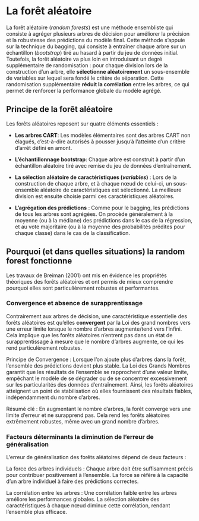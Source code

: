 # La forêt aléatoire

La forêt aléatoire (_random forests_) est une méthode ensembliste qui consiste à agréger plusieurs arbres de décision pour améliorer la précision et la robustesse des prédictions du modèle final. Cette méthode s’appuie sur la technique du bagging, qui consiste à entraîner chaque arbre sur un échantillon (_bootstrap_) tiré au hasard à partir du jeu de données initial. Toutefois, la forêt aléatoire va plus loin en introduisant un degré supplémentaire de randomisation : pour chaque division lors de la construction d'un arbre, elle **sélectionne aléatoirement** un sous-ensemble de variables sur lequel sera fondé le critère de séparation. Cette randomisation supplémentaire **réduit la corrélation** entre les arbres, ce qui permet de renforcer la performance globale du modèle agrégé.

## Principe de la forêt aléatoire

Les forêts aléatoires reposent sur quatre éléments essentiels :

- **Les arbres CART**: Les modèles élémentaires sont des arbres CART non élagués, c'est-à-dire autorisés à pousser jusqu'à l'atteinte d'un critère d'arrêt défini en amont.

- **L'échantillonnage bootstrap**: Chaque arbre est construit à partir d'un échantillon aléatoire tiré avec remise du jeu de données d'entraînement.

- **La sélection aléatoire de caractéristiques (_variables_)** : Lors de la construction de chaque arbre, et à chaque nœud de celui-ci, un sous-ensemble aléatoire de caractéristiques est sélectionné. La meilleure division est ensuite choisie parmi ces caractéristiques aléatoires.

- **L'agrégation des prédictions** : Comme pour le bagging, les prédictions de tous les arbres sont agrégées. On procède généralement à la moyenne (ou à la médiane) des prédictions dans le cas de la régression, et au vote majoritaire (ou à la moyenne des probabilités prédites pour chaque classe) dans le cas de la classification.

## Pourquoi (et dans quelles situations) la random forest fonctionne

Les travaux de Breiman (2001) ont mis en évidence les propriétés théoriques des forêts aléatoires et ont permis de mieux comprendre pourquoi elles sont particulièrement robustes et performantes.

### Convergence et absence de surapprentissage

Contrairement aux arbres de décision, une caractéristique essentielle des forêts aléatoires est qu'elles **convergent** par la Loi des grand nombres vers une erreur limite lorsque le nombre d'arbres augmente/tend vers l'infini. Cela implique que les forêts aléatoires n'entrent pas dans un état de surapprentissage à mesure que le nombre d'arbres augmente, ce qui les rend particulèrement robustes.

Principe de Convergence : Lorsque l'on ajoute plus d'arbres dans la forêt, l'ensemble des prédictions devient plus stable. La Loi des Grands Nombres garantit que les résultats de l'ensemble se rapprochent d'une valeur limite, empêchant le modèle de se dégrader ou de se concentrer excessivement sur les particularités des données d'entraînement. Ainsi, les forêts aléatoires atteignent un point de stabilisation où elles fournissent des résultats fiables, indépendamment du nombre d'arbres.

Résumé clé : En augmentant le nombre d'arbres, la forêt converge vers une limite d'erreur et ne surapprend pas. Cela rend les forêts aléatoires extrêmement robustes, même avec un grand nombre d'arbres.

### Facteurs déterminants la diminution de l'erreur de généralisation

L’erreur de généralisation des forêts aléatoires dépend de deux facteurs :

La force des arbres individuels : Chaque arbre doit être suffisamment précis pour contribuer positivement à l'ensemble. La force se réfère à la capacité d’un arbre individuel à faire des prédictions correctes.

La corrélation entre les arbres : Une corrélation faible entre les arbres améliore les performances globales. La sélection aléatoire des caractéristiques à chaque nœud diminue cette corrélation, rendant l'ensemble plus efficace.








